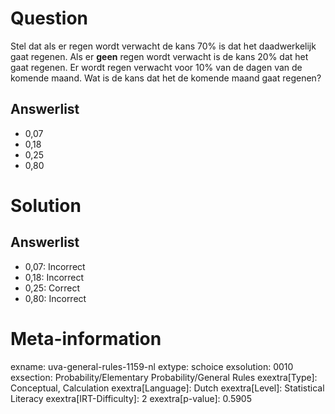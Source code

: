 Question
========

Stel dat als er regen wordt verwacht de kans 70% is dat het
daadwerkelijk gaat regenen. Als er **geen** regen wordt verwacht is de
kans 20% dat het gaat regenen. Er wordt regen verwacht voor 10% van de
dagen van de komende maand. Wat is de kans dat het de komende maand gaat
regenen?

Answerlist
----------

* 0,07
* 0,18
* 0,25
* 0,80

Solution
========

Answerlist
----------

* 0,07: Incorrect
* 0,18: Incorrect
* 0,25: Correct
* 0,80: Incorrect

Meta-information
================
exname: uva-general-rules-1159-nl
extype: schoice
exsolution: 0010
exsection: Probability/Elementary Probability/General Rules 
exextra[Type]: Conceptual, Calculation
exextra[Language]: Dutch
exextra[Level]: Statistical Literacy
exextra[IRT-Difficulty]: 2
exextra[p-value]: 0.5905
